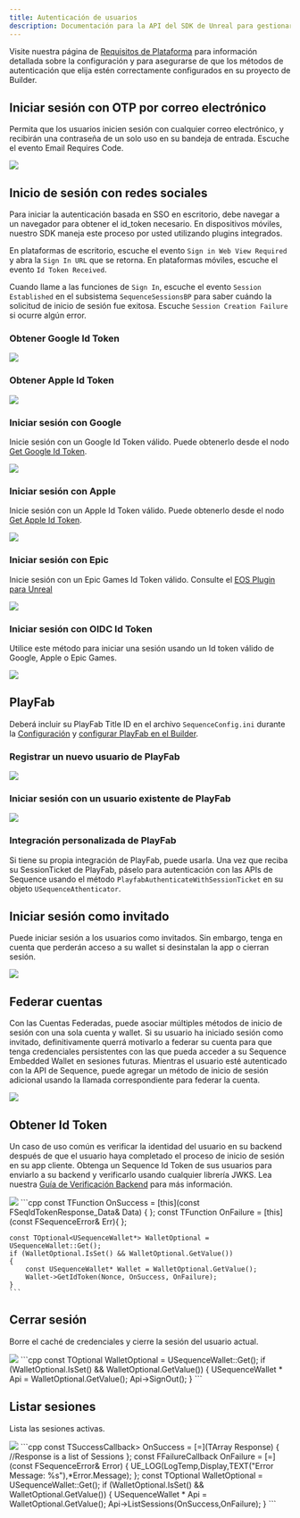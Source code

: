 ```yaml
---
title: Autenticación de usuarios
description: Documentación para la API del SDK de Unreal para gestionar sesiones en la infraestructura de Sequence orientada a juegos web3.
---
```


Visite nuestra página de [Requisitos de Plataforma](/sdk/unreal/platforms) para información detallada sobre la configuración y para asegurarse
de que los métodos de autenticación que elija estén correctamente configurados en su proyecto de Builder.

## Iniciar sesión con OTP por correo electrónico
Permita que los usuarios inicien sesión con cualquier correo electrónico, y recibirán una contraseña de un solo uso en su bandeja de entrada.
Escuche el evento Email Requires Code.

<Tabs>
  <Tab title="Blueprint">
    <Frame>
      <img src="/images/unreal/v1/email_otp.png" />
    </Frame>
  </Tab>
</Tabs>

## Inicio de sesión con redes sociales
Para iniciar la autenticación basada en SSO en escritorio, debe navegar a un navegador para obtener el id\_token necesario.
En dispositivos móviles, nuestro SDK maneja este proceso por usted utilizando plugins integrados.

En plataformas de escritorio, escuche el evento `Sign in Web View Required` y abra la `Sign In URL` que se retorna.
En plataformas móviles, escuche el evento `Id Token Received`.

Cuando llame a las funciones de `Sign In`, escuche el evento `Session Established` en el subsistema `SequenceSessionsBP`
para saber cuándo la solicitud de inicio de sesión fue exitosa. Escuche `Session Creation Failure` si ocurre algún error.

### Obtener Google Id Token

<Tabs>
  <Tab title="Blueprint">
    <Frame>
      <img src="/images/unreal/v1/google_idtoken.png" />
    </Frame>
  </Tab>
</Tabs>

### Obtener Apple Id Token

<Tabs>
  <Tab title="Blueprint">
    <Frame>
      <img src="/images/unreal/v1/apple_idtoken.png" />
    </Frame>
  </Tab>
</Tabs>

### Iniciar sesión con Google
Inicie sesión con un Google Id Token válido. Puede obtenerlo desde el nodo [Get Google Id Token](/sdk/unreal/authentication#get-google-id-token).

<Tabs>
  <Tab title="Blueprint">
    <Frame>
      <img src="/images/unreal/unreal_signin_google.png" />
    </Frame>
  </Tab>
</Tabs>

### Iniciar sesión con Apple
Inicie sesión con un Apple Id Token válido. Puede obtenerlo desde el nodo [Get Apple Id Token](/sdk/unreal/authentication#get-apple-id-token).

<Tabs>
  <Tab title="Blueprint">
    <Frame>
      <img src="/images/unreal/unreal_signin_apple.png" />
    </Frame>
  </Tab>
</Tabs>

### Iniciar sesión con Epic
Inicie sesión con un Epic Games Id Token válido. Consulte el [EOS Plugin para Unreal](https://dev.epicgames.com/documentation/en-us/unreal-engine/online-subsystem-eos-plugin-in-unreal-engine)

<Tabs>
  <Tab title="Blueprint">
    <Frame>
      <img src="/images/unreal/unreal_signin_epic.png" />
    </Frame>
  </Tab>
</Tabs>

### Iniciar sesión con OIDC Id Token
Utilice este método para iniciar una sesión usando un Id token válido de Google, Apple o Epic Games.

<Tabs>
  <Tab title="Blueprint">
    <Frame>
      <img src="/images/unreal/v1/token_session.png" />
    </Frame>
  </Tab>
</Tabs>

## PlayFab
Deberá incluir su PlayFab Title ID en el archivo `SequenceConfig.ini`
durante la [Configuración](/sdk/unreal/configuration) y [configurar PlayFab en el Builder](/solutions/builder/embedded-wallet/playfab-configuration).

### Registrar un nuevo usuario de PlayFab

<Tabs>
  <Tab title="Blueprint">
    <Frame>
      <img src="/images/unreal/playfab_registration.png" />
    </Frame>
  </Tab>
</Tabs>

### Iniciar sesión con un usuario existente de PlayFab

<Tabs>
  <Tab title="Blueprint">
    <Frame>
      <img src="/images/unreal/v1/playfab_login.png" />
    </Frame>
  </Tab>
</Tabs>

### Integración personalizada de PlayFab
Si tiene su propia integración de PlayFab, puede usarla. Una vez que reciba su SessionTicket de PlayFab, páselo para autenticación con las APIs de Sequence usando el método `PlayfabAuthenticateWithSessionTicket` en su objeto `USequenceAthenticator`.

## Iniciar sesión como invitado
Puede iniciar sesión a los usuarios como invitados. Sin embargo, tenga en cuenta que perderán acceso a su wallet si desinstalan la app o cierran sesión.

<Tabs>
  <Tab title="Blueprint">
    <Frame>
      <img src="/images/unreal/v1/guest_session.png" />
    </Frame>
  </Tab>
</Tabs>

## Federar cuentas
Con las Cuentas Federadas, puede asociar múltiples métodos de inicio de sesión con una sola cuenta y wallet.
Si su usuario ha iniciado sesión como invitado, definitivamente querrá motivarlo a federar su
cuenta para que tenga credenciales persistentes con las que pueda acceder a su Sequence Embedded Wallet en sesiones futuras.
Mientras el usuario esté autenticado con la API de Sequence, puede agregar un método de inicio de sesión adicional usando la llamada correspondiente para federar la cuenta.

<Tabs>
  <Tab title="Blueprint">
    <Frame>
      <img src="/images/unreal/v1/email_federation.png" />
    </Frame>
  </Tab>
</Tabs>

## Obtener Id Token
Un caso de uso común es verificar la identidad del usuario en su backend después de que el usuario haya completado el proceso de inicio de sesión en su app cliente.
Obtenga un Sequence Id Token de sus usuarios para enviarlo a su backend y verificarlo usando cualquier librería JWKS.
Lea nuestra [Guía de Verificación Backend](/sdk/headless-wallet/verification) para más información.

<Tabs>
  <Tab title="Blueprint">
    <Frame>
      <img src="/images/unreal/get_id_token.png" />
    </Frame>
  </Tab>

  <Tab title="C++">
    ```cpp
    const TFunction<void (FSeqIdTokenResponse_Data)> OnSuccess = [this](const FSeqIdTokenResponse_Data& Data) { };
    const TFunction<void (FSequenceError)> OnFailure = [this](const FSequenceError& Err){ };

    const TOptional<USequenceWallet*> WalletOptional = USequenceWallet::Get();
    if (WalletOptional.IsSet() && WalletOptional.GetValue())
    {
        const USequenceWallet* Wallet = WalletOptional.GetValue();
        Wallet->GetIdToken(Nonce, OnSuccess, OnFailure);
    }
    ```
  </Tab>
</Tabs>

## Cerrar sesión
Borre el caché de credenciales y cierre la sesión del usuario actual.

<Tabs>
  <Tab title="Blueprint">
    <Frame>
      <img src="/images/unreal/v1/sign_out.png" />
    </Frame>
  </Tab>

  <Tab title="C++">
    ```cpp
    const TOptional<USequenceWallet*> WalletOptional = USequenceWallet::Get();
    if (WalletOptional.IsSet() && WalletOptional.GetValue())
    {
        USequenceWallet * Api = WalletOptional.GetValue();
        Api->SignOut();
    }
    ```
  </Tab>
</Tabs>

## Listar sesiones
Lista las sesiones activas.

<Tabs>
  <Tab title="Blueprint">
    <Frame>
      <img src="/images/unreal/v1/list_sessions.png" />
    </Frame>
  </Tab>

  <Tab title="C++">
    ```cpp
    const TSuccessCallback<TArray<FSession>> OnSuccess = [=](TArray<FSession> Response)
    {
        //Response is a list of Sessions
    };
    const FFailureCallback OnFailure = [=](const FSequenceError& Error)
    {
        UE_LOG(LogTemp,Display,TEXT("Error Message: %s"),*Error.Message);
    };
    const TOptional<USequenceWallet*> WalletOptional = USequenceWallet::Get();
    if (WalletOptional.IsSet() && WalletOptional.GetValue())
    {
        USequenceWallet * Api = WalletOptional.GetValue();
        Api->ListSessions(OnSuccess,OnFailure);
    }
    ```
  </Tab>
</Tabs>